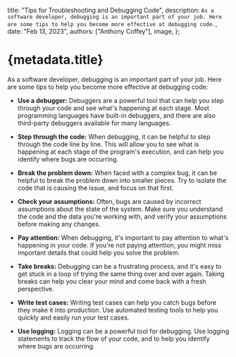   title: "Tips for Troubleshooting and Debugging Code",
  description: `As a software developer, debugging is an important part of your job. Here are some tips to help you become more effective at debugging code.`,
  date: "Feb 13, 2023",
  authors: ["Anthony Coffey"],
  image,
};

# {metadata.title}

As a software developer, debugging is an important part of your job. Here are some tips to help you become more effective at debugging code:

- **Use a debugger:** Debuggers are a powerful tool that can help you step through your code and see what's happening at each stage. Most programming languages have built-in debuggers, and there are also third-party debuggers available for many languages.

- **Step through the code:** When debugging, it can be helpful to step through the code line by line. This will allow you to see what is happening at each stage of the program's execution, and can help you identify where bugs are occurring.

- **Break the problem down:** When faced with a complex bug, it can be helpful to break the problem down into smaller pieces. Try to isolate the code that is causing the issue, and focus on that first.

- **Check your assumptions:** Often, bugs are caused by incorrect assumptions about the state of the system. Make sure you understand the code and the data you're working with, and verify your assumptions before making any changes.

- **Pay attention:** When debugging, it's important to pay attention to what's happening in your code. If you're not paying attention, you might miss important details that could help you solve the problem.

- **Take breaks:** Debugging can be a frustrating process, and it's easy to get stuck in a loop of trying the same thing over and over again. Taking breaks can help you clear your mind and come back with a fresh perspective.

- **Write test cases:** Writing test cases can help you catch bugs before they make it into production. Use automated testing tools to help you quickly and easily run your test cases.

- **Use logging:** Logging can be a powerful tool for debugging. Use logging statements to track the flow of your code, and to help you identify where bugs are occurring.

